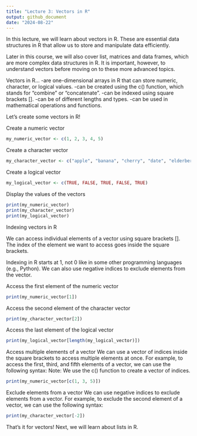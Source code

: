 ```yaml
---
title: "Lecture 3: Vectors in R"
output: github_document
date: "2024-08-22"
---
```


In this lecture, we will learn about vectors in R.
These are essential data structures in R that allow us to store and manipulate data efficiently.

Later in this course, we will also cover list, matrices and data frames, which are more complex data structures in R.
It is important, however, to understand vectors before moving on to these more advanced topics.

Vectors in R...
-are one-dimensional arrays in R that can store numeric, character, or logical values.
-can be created using the c() function, which stands for "combine" or "concatenate".
-can be indexed using square brackets [].
-can be of different lengths and types.
-can be used in mathematical operations and functions.

Let's create some vectors in R!

Create a numeric vector
```r
my_numeric_vector <- c(1, 2, 3, 4, 5)
```

Create a character vector
```r
my_character_vector <- c("apple", "banana", "cherry", "date", "elderberry")
```

Create a logical vector
```r
my_logical_vector <- c(TRUE, FALSE, TRUE, FALSE, TRUE)
```

Display the values of the vectors
```r
print(my_numeric_vector)
print(my_character_vector)
print(my_logical_vector)

```
Indexing vectors in R

We can access individual elements of a vector using square brackets [].
The index of the element we want to access goes inside the square brackets.

Indexing in R starts at 1, not 0 like in some other programming languages (e.g., Python).
We can also use negative indices to exclude elements from the vector.

Access the first element of the numeric vector
```r
print(my_numeric_vector[1])
```

Access the second element of the character vector
```r
print(my_character_vector[2])
```

Access the last element of the logical vector
```r
print(my_logical_vector[length(my_logical_vector)])
```

Access multiple elements of a vector
We can use a vector of indices inside the square brackets to access multiple elements at once.
For example, to access the first, third, and fifth elements of a vector, we can use the following syntax:
Note: We use the c() function to create a vector of indices.
```r
print(my_numeric_vector[c(1, 3, 5)])
```

Exclude elements from a vector
We can use negative indices to exclude elements from a vector.
For example, to exclude the second element of a vector, we can use the following syntax:
```r
print(my_character_vector[-2])
```

That's it for vectors! Next, we will learn about lists in R.